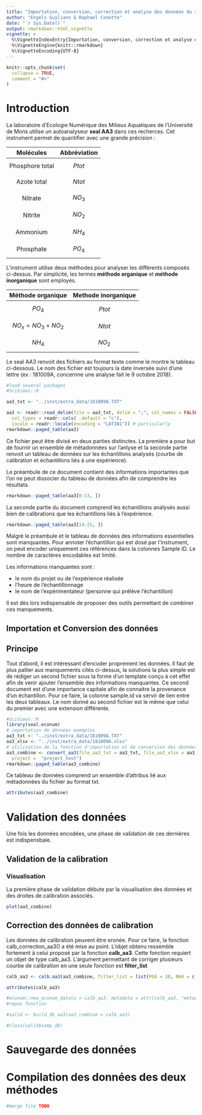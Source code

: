 ```yaml
---
title: "Importation, conversion, correction et analyse des données du seal aa3 du laboratoire d'EcoNum"
author: "Engels Guyliann & Raphael Conotte"
date: "`r Sys.Date()`"
output: rmarkdown::html_vignette
vignette: >
  %\VignetteIndexEntry{Importation, conversion, correction et analyse des données du seal aa3 du laboratoire d'EcoNum}
  %\VignetteEngine{knitr::rmarkdown}
  %\VignetteEncoding{UTF-8}
---
```


```r
knitr::opts_chunk$set(
  collapse = TRUE,
  comment = "#>"
)
```

# Introduction

La laboratoire d'Ecologie Numérique des Milieux Aquatiques de l'Université de Mons utilise un autoanalyseur **seal AA3** dans ces recherces. Cet instrument permet de quantifier avec une grande précision :


|    Molécules    | Abbréviation |
|:---------------:|:----------------:|
| Phosphore total |     $$Ptot$$     |
|   Azote total   |     $$Ntot$$     |
|     Nitrate     |     $$NO_3$$     |
|     Nitrite     |     $$NO_2$$     |
|     Ammonium    |     $$NH_4$$     |
|    Phosphate    |     $$PO_4$$     |


L'instrument utilise deux méthodes pour analyser les différents composés ci-dessus. Par simplicité, les termes **méthode organique** et  **méthode inorganique** sont employés.

| Méthode organique  | Methode inorganique |
|:-----------------------------:|:-----------------------:|
|        $$PO_4$$               |         $$Ptot$$        |
|     $$NO_x = NO_3 + NO_2$$    |         $$Ntot$$        |
|        $$NH_4$$               |         $$NO_2$$        |

Le seal AA3 renvoit des fichiers au format texte comme le montre le tableau ci-dessous. Le nom des fichier est toujours la date inversée suivi d'une lettre (ex : 181009A, concernne une analyse fait le 9 octobre 2018).

```r
#load several packages 
#SciViews::R

aa3_txt <- "../inst/extra_data/181009A.TXT"

aa3 <- readr::read_delim(file = aa3_txt, delim = ";", col_names = FALSE,
  col_types = readr::cols( .default = "c"),
  locale = readr::locale(encoding = "LATIN1")) # particularly
rmarkdown::paged_table(aa3)
```

Ce fichier peut être divisé en deux parties distinctes. La première a pour but de fournir un ensemble de métadonnées sur l'anlyse et la seconde partie renvoit un tableau de données sur les échantillons analysés (courbe de calibration et échantillons liés à une expérience).

Le préambule de ce document contient des informations importantes que l’on ne peut dissocier du tableau de données afin de comprendre les résultats.

```r
rmarkdown::paged_table(aa3[0:13, ])
```

La seconde partie du document comprend les échantillons analysés aussi bien de calibrations que les échantillons liés à l'expérience. 

```r
rmarkdown::paged_table(aa3[14:25, ])
```

Malgré le préambule et le tableau de données des informations essentielles sont manquantes. Pour annoter l’échantillon qui est dosé par l’instrument, on peut encoder uniquement ces références dans la colonnes Sample ID. Le nombre de caractères encodables est limité.

Les informations manquantes sont :

- le nom du projet ou de l’expérience réalisée
- l’heure de l’échantillonnage 
- le nom de l’expérimentateur (personne qui prélève l’échantillon)

Il est dès lors indispensable de proposer des outils permettant de combiner ces manquements.

## Importation et Conversion des données

## Principe

Tout d’abord, il est intéressant d’encoder proprement les données. Il faut de plus pallier aux manquements cités ci-dessus, la solutions la plus simple est de rédiger un second fichier sous la forme d’un template conçu à cet effet afin de venir ajouter l’ensemble des informations manquantes. Ce second document est d’une importance capitale afin de connaitre la provenance d’un échantillon. Pour ce faire, la colonne sample.id va servir de lien entre les deux tableaux. Le nom donné au second fichier est le même que celui du premier avec une extension différente.

```r
#SciViews::R
library(seal.econum)
# importation de données exemples
aa3_txt <- "../inst/extra_data/181009A.TXT"
aa3_xlsx <- "../inst/extra_data/181009A.xlsx"
# utilisation de la fonction d'importation et de conversion des données
aa3_combine <- convert_aa3(file_aa3_txt = aa3_txt, file_aa3_xlsx = aa3_xlsx,
  project =  "project_test")
rmarkdown::paged_table(aa3_combine)
```

Ce tableau de données comprend un ensemble d'attribus lié aux métadonnées du fichier au format txt.

```r
attributes(aa3_combine)
```

# Validation des données 

Une fois les données encodées, une phase de validation de ces dernières est indispensbale.

## Validation de la calibration

### Visualisation 

La première phase de validation débute par la visualisation des données et des droites de calibration associés. 


```r
plot(aa3_combine)
```

## Correction des données de calibration

Les données de calibration peuvent être eronée. Pour ce faire, la fonction calb_correction_aa3() a été mise au point. L'objet obtenu ressemble fortement à celui proposé par la fonction **calb_aa3**. Cette fonction requiert un objet de type calb_aa3. L'argument permettant de corriger plusieurs courbe de calibration en une seule fonction est **filter_list**

```r
calb_aa3 <- calb.aa3(aa3_combine, filter_list = list(PO4 = 10, NH4 = c(0.1, 0.5)))
```

```r
attributes(calb_aa3)
```

```r
#econum::new_econum_data(x = calb_aa3, metadata = attr(calb_aa3, "metadata"), class = "aa3")
#repos function
```


```r
#valid <- build_db_aa3(aa3_combine = calb_aa3)
```

```r
#class(valid$samp_db)
```


# Sauvegarde des données 



# Compilation des données des deux méthodes

```r
#merge file TODO
```

